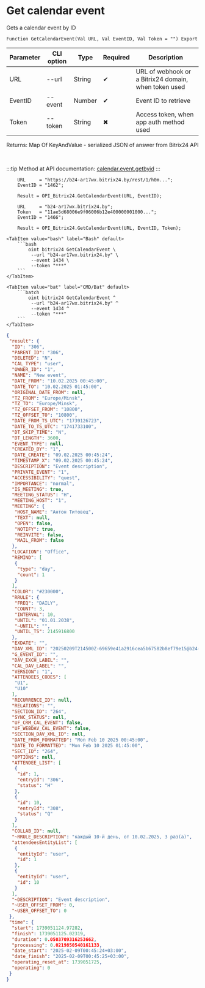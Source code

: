 ﻿---
sidebar_position: 3
description: Get calendar event and other functions to work with Bitrix24 in the Open Integration Package, a free open-source integration library for 1C:Enterprise 8, OneScript and CLI
keywords: [1C, 1С, 1С:Enterprise, 1С:Enterprise 8.3, API, Integration, Services, Exchange, OneScript, CLI, Bitrix24]
---


# Get calendar event
 Gets a calendar event by ID



`Function GetCalendarEvent(Val URL, Val EventID, Val Token = "") Export`

  | Parameter | CLI option | Type | Required | Description |
  |-|-|-|-|-|
  | URL | --url | String | &#x2714; | URL of webhook or a Bitrix24 domain, when token used |
  | EventID | --event | Number | &#x2714; | Event ID to retrieve |
  | Token | --token | String | &#x2716; | Access token, when app auth method used |

  
  Returns:  Map Of KeyAndValue - serialized JSON of answer from Bitrix24 API

<br/>

:::tip
Method at API documentation: [calendar.event.getbyid](https://apidocs.bitrix24.ru/api-reference/calendar/calendar-event/calendar-event-get-by-id.html)
:::
<br/>



```bsl title="1C:Enterprise/OneScript code example"
    URL     = "https://b24-ar17wx.bitrix24.by/rest/1/h0m...";
    EventID = "1462";

    Result = OPI_Bitrix24.GetCalendarEvent(URL, EventID);

    URL     = "b24-ar17wx.bitrix24.by";
    Token   = "11ae5d68006e9f06006b12e400000001000...";
    EventID = "1466";

    Result = OPI_Bitrix24.GetCalendarEvent(URL, EventID, Token);
```
 

 <Tabs>
  
    <TabItem value="bash" label="Bash" default>
        ```bash
            oint bitrix24 GetCalendarEvent \
             --url "b24-ar17wx.bitrix24.by" \
             --event 1434 \
             --token "***"
        ```
    </TabItem>
  
    <TabItem value="bat" label="CMD/Bat" default>
        ```batch
            oint bitrix24 GetCalendarEvent ^
             --url "b24-ar17wx.bitrix24.by" ^
             --event 1434 ^
             --token "***"
        ```
    </TabItem>
</Tabs>


```json title="Result"
{
 "result": {
  "ID": "306",
  "PARENT_ID": "306",
  "DELETED": "N",
  "CAL_TYPE": "user",
  "OWNER_ID": "1",
  "NAME": "New event",
  "DATE_FROM": "10.02.2025 00:45:00",
  "DATE_TO": "10.02.2025 01:45:00",
  "ORIGINAL_DATE_FROM": null,
  "TZ_FROM": "Europe/Minsk",
  "TZ_TO": "Europe/Minsk",
  "TZ_OFFSET_FROM": "10800",
  "TZ_OFFSET_TO": "10800",
  "DATE_FROM_TS_UTC": "1739126723",
  "DATE_TO_TS_UTC": "1741733100",
  "DT_SKIP_TIME": "N",
  "DT_LENGTH": 3600,
  "EVENT_TYPE": null,
  "CREATED_BY": "1",
  "DATE_CREATE": "09.02.2025 00:45:24",
  "TIMESTAMP_X": "09.02.2025 00:45:24",
  "DESCRIPTION": "Event description",
  "PRIVATE_EVENT": "1",
  "ACCESSIBILITY": "quest",
  "IMPORTANCE": "normal",
  "IS_MEETING": true,
  "MEETING_STATUS": "H",
  "MEETING_HOST": "1",
  "MEETING": {
   "HOST_NAME": "Антон Титовец",
   "TEXT": null,
   "OPEN": false,
   "NOTIFY": true,
   "REINVITE": false,
   "MAIL_FROM": false
  },
  "LOCATION": "Office",
  "REMIND": [
   {
    "type": "day",
    "count": 1
   }
  ],
  "COLOR": "#230000",
  "RRULE": {
   "FREQ": "DAILY",
   "COUNT": 3,
   "INTERVAL": 10,
   "UNTIL": "01.01.2038",
   "~UNTIL": "",
   "UNTIL_TS": 2145916800
  },
  "EXDATE": "",
  "DAV_XML_ID": "20250209T214500Z-69659e41a2916cea5b67582b8ef79e15@b24-ar17wx.bitrix24.by",
  "G_EVENT_ID": "",
  "DAV_EXCH_LABEL": "",
  "CAL_DAV_LABEL": "",
  "VERSION": "1",
  "ATTENDEES_CODES": [
   "U1",
   "U10"
  ],
  "RECURRENCE_ID": null,
  "RELATIONS": "",
  "SECTION_ID": "264",
  "SYNC_STATUS": null,
  "UF_CRM_CAL_EVENT": false,
  "UF_WEBDAV_CAL_EVENT": false,
  "SECTION_DAV_XML_ID": null,
  "DATE_FROM_FORMATTED": "Mon Feb 10 2025 00:45:00",
  "DATE_TO_FORMATTED": "Mon Feb 10 2025 01:45:00",
  "SECT_ID": "264",
  "OPTIONS": null,
  "ATTENDEE_LIST": [
   {
    "id": 1,
    "entryId": "306",
    "status": "H"
   },
   {
    "id": 10,
    "entryId": "308",
    "status": "Q"
   }
  ],
  "COLLAB_ID": null,
  "~RRULE_DESCRIPTION": "каждый 10-й день, от 10.02.2025, 3 раз(а)",
  "attendeesEntityList": [
   {
    "entityId": "user",
    "id": 1
   },
   {
    "entityId": "user",
    "id": 10
   }
  ],
  "~DESCRIPTION": "Event description",
  "~USER_OFFSET_FROM": 0,
  "~USER_OFFSET_TO": 0
 },
 "time": {
  "start": 1739051124.97282,
  "finish": 1739051125.02319,
  "duration": 0.0503709316253662,
  "processing": 0.0219850540161133,
  "date_start": "2025-02-09T00:45:24+03:00",
  "date_finish": "2025-02-09T00:45:25+03:00",
  "operating_reset_at": 1739051725,
  "operating": 0
 }
}
```
